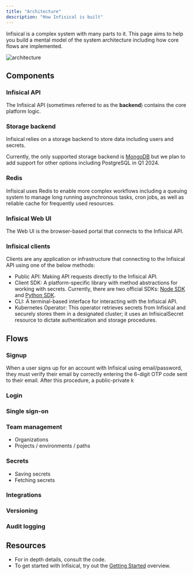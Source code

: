 ```yaml
---
title: "Architecture"
description: "How Infisical is built"
---
```


Infisical is a complex system with many parts to it. This page aims to help you build a mental model of the system architecture including how core flows are implemented.

![architecture](../../images/internals/architecture.png)

## Components

### Infisical API

The Infisical API (sometimes referred to as the **backend**) contains the core platform logic.

### Storage backend

Infisical relies on a storage backend to store data including users and secrets.

Currently, the only supported storage backend is [MongoDB](https://www.mongodb.com) but we plan to add support for other options including PostgreSQL in Q1 2024.

### Redis

Infisical uses Redis to enable more complex workflows including a queuing system to manage long running asynchronous tasks, cron jobs, as well as reliable cache for frequently used resources.

### Infisical Web UI

The Web UI is the browser-based portal that connects to the Infisical API.

### Infisical clients

Clients are any application or infrastructure that connecting to the Infisical API using one of the below methods:
- Public API: Making API requests directly to the Infisical API.
- Client SDK: A platform-specific library with method abstractions for working with secrets. Currently, there are two official SDKs: [Node SDK](https://github.com/Infisical/infisical-node) and [Python SDK](https://github.com/Infisical/infisical-python).
- CLI: A terminal-based interface for interacting with the Infisical API.
- Kubernetes Operator: This operator retrieves secrets from Infisical and securely stores them in a designated cluster; it uses an InfisicalSecret resource to dictate authentication and storage procedures. 

## Flows

### Signup

When a user signs up for an account with Infisical using email/password, they must verify their email by correctly entering the 6-digit OTP code sent to their email.
After this procedure, a public-private k

### Login

### Single sign-on

### Team management

- Organizations
- Projects / environments / paths

### Secrets

- Saving secrets
- Fetching secrets

### Integrations

### Versioning

### Audit logging

## Resources

- For in depth details, consult the code.
- To get started with Infisical, try out the [Getting Started](https://infisical.com/docs/documentation/getting-started/introduction) overview.